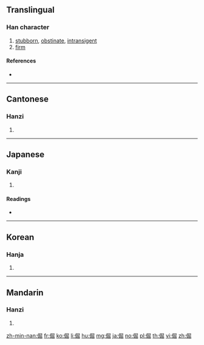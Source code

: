 ==Translingual==

===Han character===
{{Han char|rn=9|rad=人|as=08|sn=10|four=27272|canj=OSUU|ids=⿰亻屈}}

# [[stubborn]], [[obstinate]], [[intransigent]]
# [[firm]]

====References====
* {{Han ref|kx=0107.290|dkj=00769|dj=0229.090|hdz=10185.040|uh=5014|ud=20500|bh=ADCF|bd=44495}}

----

==Cantonese==

===Hanzi===
{{yue-hanzi|jyut=|y=gwat6}}

# {{defn|lang=yue|sort=人08}}

----

==Japanese==

===Kanji===
{{ja-kanji|grade=|rs=人08}}

# {{defn|lang=ja|sort=人08}}

====Readings====
* {{ja-readings|on=[[くつ]] (kutsu)|kun=[[つよい]] (tsuyoi)}}

----

==Korean==

===Hanja===
{{ko-hanja|hangeul=굴|rv=gul|mr=kul}}

# {{defn|lang=ko|sort=人08}}

----

==Mandarin==

===Hanzi===
{{cmn-hanzi|pin=[[jué]] ([[jue2]])|wg=chüeh<sup>2</sup>}}

# {{defn|lang=cmn|sort=人08}}

[[zh-min-nan:倔]]
[[fr:倔]]
[[ko:倔]]
[[li:倔]]
[[hu:倔]]
[[mg:倔]]
[[ja:倔]]
[[no:倔]]
[[pl:倔]]
[[th:倔]]
[[vi:倔]]
[[zh:倔]]